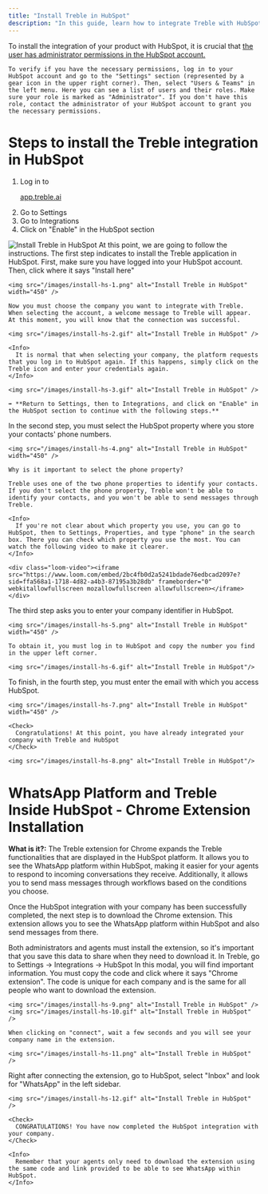 ```yaml
---
title: "Install Treble in HubSpot"
description: "In this guide, learn how to integrate Treble with HubSpot. This is something you only need to do once. Once configured, Treble will help you leverage the full potential of WhatsApp to sell more through your integration."
---
```


<Warning>
    To install the integration of your product with HubSpot, it is crucial that <u>the user has administrator permissions in the HubSpot account.</u>
    
    To verify if you have the necessary permissions, log in to your HubSpot account and go to the "Settings" section (represented by a gear icon in the upper right corner). Then, select "Users & Teams" in the left menu. Here you can see a list of users and their roles. Make sure your role is marked as "Administrator". If you don't have this role, contact the administrator of your HubSpot account to grant you the necessary permissions.
</Warning>

# Steps to install the Treble integration in HubSpot

1. Log in to <a class="article-link" href="https://app.treble.ai"><p>app.treble.ai</p><Icon icon="arrow-up-right-from-square" iconType="solid" /></a>
2. Go to Settings
3. Go to Integrations
4. Click on "Enable" in the HubSpot section

<img src="/images/install-hs.gif" alt="Install Treble in HubSpot" />

<Steps>
  <Step title="HubSpot installation flow">
    At this point, we are going to follow the instructions. The first step indicates to install the Treble application in HubSpot. First, make sure you have logged into your HubSpot account. Then, click where it says "Install here"

    <img src="/images/install-hs-1.png" alt="Install Treble in HubSpot" width="450" />

    Now you must choose the company you want to integrate with Treble. When selecting the account, a welcome message to Treble will appear. At this moment, you will know that the connection was successful.

    <img src="/images/install-hs-2.gif" alt="Install Treble in HubSpot" />

    <Info>
      It is normal that when selecting your company, the platform requests that you log in to HubSpot again. If this happens, simply click on the Treble icon and enter your credentials again.
    </Info>

    <img src="/images/install-hs-3.gif" alt="Install Treble in HubSpot" />

    ➡️ **Return to Settings, then to Integrations, and click on "Enable" in the HubSpot section to continue with the following steps.**
  </Step>
  <Step title="Configure integration">
    In the second step, you must select the HubSpot property where you store your contacts' phone numbers.

    <img src="/images/install-hs-4.png" alt="Install Treble in HubSpot" width="450" />

    Why is it important to select the phone property?

    Treble uses one of the two phone properties to identify your contacts. If you don't select the phone property, Treble won't be able to identify your contacts, and you won't be able to send messages through Treble.

    <Info>
      If you're not clear about which property you use, you can go to HubSpot, then to Settings, Properties, and type "phone" in the search box. There you can check which property you use the most. You can watch the following video to make it clearer.
    </Info>

    <div class="loom-video"><iframe src="https://www.loom.com/embed/2bc4fb0d2a5241bdade76edbcad2097e?sid=ffa568a1-1718-4d82-a4b3-87195a3b28db" frameborder="0" webkitallowfullscreen mozallowfullscreen allowfullscreen></iframe></div>
  </Step>
  <Step title="Set company identifier">
    The third step asks you to enter your company identifier in HubSpot.

    <img src="/images/install-hs-5.png" alt="Install Treble in HubSpot" width="450" />

    To obtain it, you must log in to HubSpot and copy the number you find in the upper left corner.

    <img src="/images/install-hs-6.gif" alt="Install Treble in HubSpot"/>
  </Step>
  <Step title="Enter email">
    To finish, in the fourth step, you must enter the email with which you access HubSpot.

    <img src="/images/install-hs-7.png" alt="Install Treble in HubSpot" width="450" />

    <Check>
      Congratulations! At this point, you have already integrated your company with Treble and HubSpot
    </Check>

    <img src="/images/install-hs-8.png" alt="Install Treble in HubSpot"/>
  </Step>
</Steps>

# WhatsApp Platform and Treble Inside HubSpot - Chrome Extension Installation

**What is it?:** The Treble extension for Chrome expands the Treble functionalities that are displayed in the HubSpot platform. It allows you to see the WhatsApp platform within HubSpot, making it easier for your agents to respond to incoming conversations they receive. Additionally, it allows you to send mass messages through workflows based on the conditions you choose.

Once the HubSpot integration with your company has been successfully completed, the next step is to download the Chrome extension. This extension allows you to see the WhatsApp platform within HubSpot and also send messages from there.

<Warning>
  Both administrators and agents must install the extension, so it's important that you save this data to share when they need to download it.
</Warning>

<Steps>
  <Step title="Open the HubSpot integration modal in Treble">
    In Treble, go to Settings → Integrations → HubSpot
    </Step>
  <Step title="Download extension">
    In this modal, you will find important information. You must copy the code and click where it says "Chrome extension". The code is unique for each company and is the same for all people who want to download the extension.

    <img src="/images/install-hs-9.png" alt="Install Treble in HubSpot" />
    <img src="/images/install-hs-10.gif" alt="Install Treble in HubSpot" />

    When clicking on "connect", wait a few seconds and you will see your company name in the extension.

    <img src="/images/install-hs-11.png" alt="Install Treble in HubSpot" />

  </Step>
  <Step title="WhatsApp and Treble inside HubSpot">
    Right after connecting the extension, go to HubSpot, select "Inbox" and look for "WhatsApp" in the left sidebar.

    <img src="/images/install-hs-12.gif" alt="Install Treble in HubSpot" />

    <Check>
      CONGRATULATIONS! You have now completed the HubSpot integration with your company.
    </Check>

    <Info>
      Remember that your agents only need to download the extension using the same code and link provided to be able to see WhatsApp within HubSpot.
    </Info>
  </Step>
</Steps> 